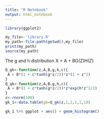 ```yaml
---
title: "R Notebook"
output: html_notebook
---
```

```r
library(ggplot2)
```

```r
my_file<-'library.R'
my_path<-file.path(getwd(),my_file)
print(my_path)
source(my_path)
```
The g and h distribution
X = A + BG(Z)H(Z)
```r
Q_gk<-function(z,A,B,g,k,c){
 A + B*(1 + c*tanh(g*z/2))*z*(1 + z^2)
}
Q_qk<-function(z,A,B,g,h,c){
 A + B*(1 + c*tanh(g*z/2))*z*exp(h*z^2/2)
}
z<-rnorm(100)
gk_1<-data.table(gk=Q_gk(z,1,2,1,1,1))
```
```r
gk_1 %>% ggplot + aes() + geom_histogram()
```



